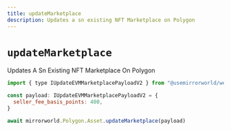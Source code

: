 ```yaml
---
title: updateMarketplace
description: Updates a sn existing NFT Marketplace on Polygon
---
```


# `updateMarketplace`

Updates A Sn Existing NFT Marketplace On Polygon

```js
import { type IUpdateEVMMarketplacePayloadV2 } from "@usemirrorworld/web3.js"

const payload: IUpdateEVMMarketplacePayloadV2 = {
  seller_fee_basis_points: 400,
}

await mirrorworld.Polygon.Asset.updateMarketplace(payload)
```
